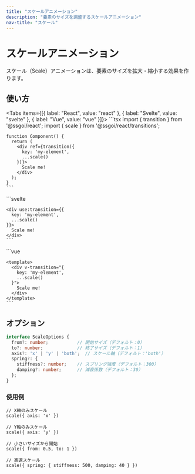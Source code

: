 ```yaml
---
title: "スケールアニメーション"
description: "要素のサイズを調整するスケールアニメーション"
nav-title: "スケール"
---
```


# スケールアニメーション

スケール（Scale）アニメーションは、要素のサイズを拡大・縮小する効果を作ります。

<TransitionDemo type="scale" />

## 使い方

<Tabs items={[{ label: "React", value: "react" }, { label: "Svelte", value: "svelte" }, { label: "Vue", value: "vue" }]}>
  <TabPanel value="react">
    ```tsx
    import { transition } from '@ssgoi/react';
    import { scale } from '@ssgoi/react/transitions';

    function Component() {
      return (
        <div ref={transition({
          key: 'my-element',
          ...scale()
        })}>
          Scale me!
        </div>
      );
    }
    ```
  </TabPanel>
  <TabPanel value="svelte">
    ```svelte
    <script>
      import { transition } from '@ssgoi/svelte';
      import { scale } from '@ssgoi/svelte/transitions';
    </script>

    <div use:transition={{
      key: 'my-element',
      ...scale()
    }}>
      Scale me!
    </div>
    ```
  </TabPanel>
  <TabPanel value="vue">
    ```vue
    <script setup>
    import { scale } from '@ssgoi/vue/transitions';
    </script>

    <template>
      <div v-transition="{
        key: 'my-element',
        ...scale()
      }">
        Scale me!
      </div>
    </template>
    ```
  </TabPanel>
</Tabs>

## オプション

```typescript
interface ScaleOptions {
  from?: number;           // 開始サイズ（デフォルト：0）
  to?: number;             // 終了サイズ（デフォルト：1）
  axis?: 'x' | 'y' | 'both';  // スケール軸（デフォルト：'both'）
  spring?: {
    stiffness?: number;    // スプリング強度（デフォルト：300）
    damping?: number;      // 減衰係数（デフォルト：30）
  };
}
```

### 使用例

```tsx
// X軸のみスケール
scale({ axis: 'x' })

// Y軸のみスケール
scale({ axis: 'y' })

// 小さいサイズから開始
scale({ from: 0.5, to: 1 })

// 高速スケール
scale({ spring: { stiffness: 500, damping: 40 } })
```